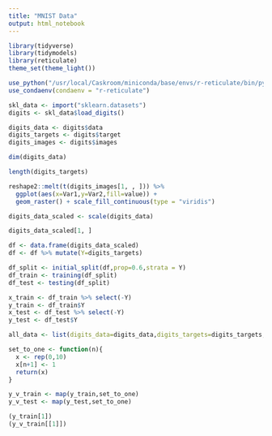 ```yaml
---
title: "MNIST Data"
output: html_notebook
---
```


```r
library(tidyverse)
library(tidymodels)
library(reticulate)
theme_set(theme_light())
```

```r
use_python("/usr/local/Caskroom/miniconda/base/envs/r-reticulate/bin/python")
use_condaenv(condaenv = "r-reticulate")
```

```r
skl_data <- import("sklearn.datasets")
digits <- skl_data$load_digits()
```

```r
digits_data <- digits$data
digits_targets <- digits$target
digits_images <- digits$images
```


```r
dim(digits_data)
```

```r
length(digits_targets)
```

```r
reshape2::melt(t(digits_images[1, , ])) %>%
  ggplot(aes(x=Var1,y=Var2,fill=value)) + 
  geom_raster() + scale_fill_continuous(type = "viridis")
```

```r
digits_data_scaled <- scale(digits_data)
```

```r
digits_data_scaled[1, ]
```

```r
df <- data.frame(digits_data_scaled)
df <- df %>% mutate(Y=digits_targets) 
```

```r
df_split <- initial_split(df,prop=0.6,strata = Y)
df_train <- training(df_split)
df_test <- testing(df_split)
```


```r
x_train <- df_train %>% select(-Y)
y_train <- df_train$Y
x_test <- df_test %>% select(-Y)
y_test <- df_test$Y
```

```r
all_data <- list(digits_data=digits_data,digits_targets=digits_targets,digits_images=digits_images,df=df,x_train=x_train,y_train=y_train,x_test=x_test,y_test=y_test)
```

```r
set_to_one <- function(n){
  x <- rep(0,10)
  x[n+1] <- 1
  return(x)
}
```

```r
y_v_train <- map(y_train,set_to_one)
y_v_test <- map(y_test,set_to_one)
```

```r
(y_train[1])
(y_v_train[[1]])
```

